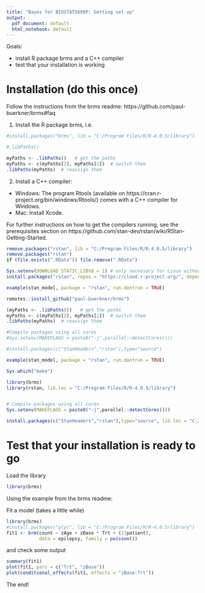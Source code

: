 ```yaml
---
title: "Bayes for BIOSTATS690P: Getting set up"
output:
  pdf_document: default
  html_notebook: default
---
```


Goals: 

- install R package brms and a C++ compiler
- test that your installation is working 



# Installation (do this once)
Follow the instructions from the brms readme: https://github.com/paul-buerkner/brms#faq

1. Install the R package brms, i.e. 
```r
#install.packages("brms", lib = "C:/Program Files/R/R-4.0.5/library")

#.libPaths()

myPaths <- .libPaths()   # get the paths
myPaths <- c(myPaths[2], myPaths[1])  # switch them
.libPaths(myPaths)  # reassign them

```

2. Install a C++ compiler:
- Windows: The program Rtools (available on https://cran.r-project.org/bin/windows/Rtools/) comes with a C++ compiler for Windows. 
- Mac: Install Xcode. 

For further instructions 
on how to get the compilers running, see the prerequisites section on
https://github.com/stan-dev/rstan/wiki/RStan-Getting-Started.

```r
remove.packages("rstan", lib = "C:/Program Files/R/R-4.0.5/library")
remove.packages("rstan")
if (file.exists(".RData")) file.remove(".RData")
```

```r
Sys.setenv(DOWNLOAD_STATIC_LIBV8 = 1) # only necessary for Linux without the nodejs library / headers
install.packages("rstan", repos = "https://cloud.r-project.org/", dependencies = TRUE)
```

```r
example(stan_model, package = "rstan", run.dontrun = TRUE)
```

```r
remotes::install_github("paul-buerkner/brms")
```

```r
(myPaths <- .libPaths())   # get the paths
myPaths <- c(myPaths[2], myPaths[1])  # switch them
.libPaths(myPaths)  # reassign them
```




```r
#Compile packages using all cores
#Sys.setenv(MAKEFLAGS = paste0("-j",parallel::detectCores()))

#install.packages(c("StanHeaders","rstan"),type="source")
```



```r
example(stan_model, package = "rstan", run.dontrun = TRUE)
```





```r
Sys.which("make")

```


```r
library(brms)
library(rstan, lib.loc = "C:/Program Files/R/R-4.0.5/library")


# Compile packages using all cores
Sys.setenv(MAKEFLAGS = paste0("-j",parallel::detectCores()))

install.packages(c("StanHeaders","rstan"),type="source", lib.loc = "C:/Program Files/R/R-4.0.5/library")
```



# Test that your installation is ready to go

Load the library
```r
library(brms)
```

Using the example from the brms readme: 

Fit a model (takes a little while)
```r
library(brms)
#install.packages("plyr", lib = "C:/Program Files/R/R-4.0.5/library")
fit1 <- brm(count ~ zAge + zBase * Trt + (1|patient), 
            data = epilepsy, family = poisson())
```

and check some output
```r
summary(fit1) 
plot(fit1, pars = c("Trt", "zBase")) 
plot(conditional_effects(fit1, effects = "zBase:Trt"))
```

The end! 
